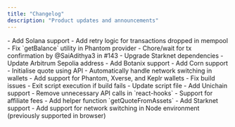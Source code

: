 ```yaml
---
title: "Changelog"
description: "Product updates and announcements"
---
```


<Update label="July 10, 2025" description="SDK v2.2.0">
  - Add Solana support
  - Add retry logic for transactions dropped in mempool
  - Fix `getBalance` utility in Phantom provider
</Update>

<Update label="July 4, 2025" description="SDK v2.1.14">
  - Chore/wait for tx confirmation by @SaiAdithya3 in #143
  - Upgrade Starknet dependencies
  - Update Arbitrum Sepolia address
</Update>

<Update label="July 2, 2025" description="SDK v2.1.12">
  - Add Botanix support
</Update>

<Update label="May 30, 2025" description="SDK v2.1.11">
  - Add Corn support
</Update>

<Update label="May 27, 2025" description="SDK v2.1.10">
  - Initialise quote using API
</Update>

<Update label="May 21, 2025" description="SDK v2.1.9">
  - Automatically handle network switching in wallets
</Update>

<Update label="May 21, 2025" description="SDK v2.1.8">
  - Add support for Phantom, Xverse, and Keplr wallets
  - Fix build issues
  - Exit script execution if build fails
</Update>

<Update label="May 13, 2025" description="SDK v2.1.7">
  - Update script file
  - Add Unichain support
</Update>

<Update label="May 9, 2025" description="SDK v2.1.6">
  - Remove unnecessary API calls in `react-hooks`
</Update>

<Update label="May 8, 2025" description="SDK v2.1.5">
 - Support for affiliate fees
 - Add helper function `getQuoteFromAssets`
</Update>

<Update label="May 8, 2025" description="SDK v2.1.4">
  - Add Starknet support
  - Add support for network switching in Node environment (previously supported in browser)
</Update>
